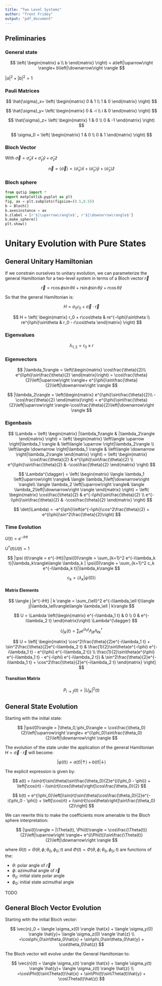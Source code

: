```yaml
---
title: "Two Level Systems"
author: "Trent Fridey"
output: "pdf_document"
---
```


\newcommand{\ket}[1]{\left|#1\right \rangle}
\newcommand{\bra}[1]{\left\langle #1 \right|}
\newcommand{\avg}[1]{\left\langle #1 \right\rangle}
\newcommand{\upket}{\ket{\uparrow}}
\newcommand{\downket}{\ket{\downarrow}}
\newcommand{\upbra}{\bra{\uparrow}}
\newcommand{\downbra}{\bra{\downarrow}}
\newcommand{\sx}{\hat{\sigma}_x}
\newcommand{\sy}{\hat{\sigma}_y}
\newcommand{\sz}{\hat{\sigma}_z}
\newcommand{\sxm}{\left(
    \begin{matrix}
        0 & 1 \\
        1 & 0
    \end{matrix}
\right)}
\newcommand{\sym}{\left(
    \begin{matrix}
        0 & -i \\
        i & 0
    \end{matrix}
\right)}
\newcommand{\szm}{\left(
    \begin{matrix}
        1 & 0 \\
        0 & -1
    \end{matrix}
\right)}



## Preliminaries

### General state

$$
\left(
    \begin{matrix}
    a \\
    b
    \end{matrix}
\right)
 = a\upket + b\downket  
$$

$|a|^2 + |b|^2 = 1$


### Pauli Matrices

$$
\sx = \sxm
$$

$$
\sy = \sym
$$

$$
\sz = \szm
$$

$$
\sigma_0 = \left(
    \begin{matrix}
        1 & 0 \\
        0 & 1
    \end{matrix}
\right)
$$

### Bloch Vector

With $\vec{\sigma} = \sx\hat{x} + \sy\hat{y} + \sz\hat{z}$


$$
\vec{n} = \avg{\vec{\sigma}} = \avg{\sx} \hat{x} + \avg{\sy} \hat{y}+ \avg{\sz} \hat{z}
$$

### Bloch sphere

```python
from qutip import *
import matplotlib.pyplot as plt
fig, ax = plt.subplots(figsize=(0.5,0.5))
b = Bloch()
b.axesinstance = ax
b.zlabel = [r'$|\uparrow\rangle$', r'$|\downarrow\rangle$']
b.make_sphere()
plt.show()
```

# Unitary Evolution with Pure States

## General Unitary Hamiltonian

If we constrain ourselves to unitary evolution, we can parameterize the general Hamiltonian for a two-level system in terms of a Bloch vector $\vec{r}$

$$
\vec{r} = r\cos\phi\sin\theta\hat{x} + r\sin\phi\sin\theta\hat{y} + r\cos\theta\hat{z}
$$

So that the general Hamiltonian is:

$$
H = \sigma_0r_0+ \vec{\sigma}\cdot\vec{r}
$$



$$
H = \left(
    \begin{matrix}
        r_0 + r\cos\theta & re^{-i\phi}\sin\theta \\
        re^{i\phi}\sin\theta & r_0 - r\cos\theta
    \end{matrix}
\right)
$$

### Eigenvalues

$$\lambda_{1,2} = r_0 \pm r$$

### Eigenvectors

$$
|\lambda_1\rangle = 
\left(\begin{matrix}
    \cos\frac{\theta}{2}\\
    e^{i\phi}\sin\frac{\theta}{2}
\end{matrix}\right)
= \cos\frac{\theta}{2}\upket + e^{i\phi}\sin\frac{\theta}{2}\downket 
$$

$$
|\lambda_2\rangle =
\left(\begin{matrix}
    e^{i\phi}\sin\frac{\theta}{2}\\
    -\cos\frac{\theta}{2}
\end{matrix}\right)
= e^{i\phi}\sin\frac{\theta}{2}\upket -\cos\frac{\theta}{2}\downket
$$

### Eigenbasis

$$
\Lambda = 
\left(
    \begin{matrix}
    |\lambda_1\rangle & |\lambda_2\rangle
    \end{matrix}
\right)
=
\left(
    \begin{matrix}
    \upbra \lambda_1 \rangle & \upbra\lambda_2\rangle \\
    \downbra \lambda_1 \rangle & \downbra\lambda_2\rangle
    \end{matrix}
\right)
=
\left(
    \begin{matrix}
    \cos\frac{\theta}{2} & e^{i\phi}\sin\frac{\theta}{2} \\
    e^{i\phi}\sin\frac{\theta}{2} & -\cos\frac{\theta}{2}
    \end{matrix}
\right)
$$

$$
\Lambda^{\dagger} = \left(
    \begin{matrix}
    \langle \lambda_1 \upket & \langle \lambda_1\downket \\
    \langle \lambda_2 \upket & \langle \lambda_2\downket
    \end{matrix}
\right)
=
\left(
    \begin{matrix}
    \cos\frac{\theta}{2} & e^{-i\phi}\sin\frac{\theta}{2} \\
    e^{-i\phi}\sin\frac{\theta}{2} & -\cos\frac{\theta}{2}
    \end{matrix}
\right)
$$

$$
\det(\Lambda) = -e^{i\phi}\left(e^{-i\phi}\cos^2\frac{\theta}{2} + e^{i\phi}\sin^2\frac{\theta}{2}\right)
$$

### Time Evolution

$U(t) = e^{-iHt}$

$U^\dagger(t) U(t) =1$

$$
|\psi (t)\rangle = e^{-iHt}|\psi(0)\rangle = \sum_{k=1}^2 e^{-i\lambda_k t}|\lambda_k\rangle\langle \lambda_k | \psi(0)\rangle =  \sum_{k=1}^2 c_k e^{-i\lambda_k t}|\lambda_k\rangle
$$

$$
c_k = \langle\lambda_k|\psi(0)\rangle
$$

#### Matrix Elements

$$
\langle j |e^{-iHt} | k \rangle
=
\sum_{\ell}^2 e^{-i\lambda_\ell t}\langle j|\lambda_\ell\rangle\langle \lambda_\ell | k\rangle
$$

$$
U = \Lambda
\left(\begin{matrix}
e^{-i\lambda_1 t}
&
0
\\
0
&
e^{-i\lambda_2 t}
\end{matrix}\right)
\Lambda^{\dagger}
$$

$$
U_{jk}(t) = \sum_{\ell}e^{i\lambda_\ell t}\Lambda_{j\ell}\Lambda^{\dagger}_{\ell k}
$$


$$
U = 
\left[
    \begin{matrix}
    \cos^2\frac{\theta}{2}e^{-i\lambda_1 t} + \sin^2\frac{\theta}{2}e^{-i\lambda_2 t}
    &
    \frac{1}{2}\sin\theta(e^{-i\phi} e^{-i\lambda_1 t} - e^{i\phi} e^{-i\lambda_2 t})
    \\
    \frac{1}{2}\sin\theta(e^{i\phi} e^{-i\lambda_1 t} - e^{-i\phi} e^{-i\lambda_2 t})
    &
    \sin^2\frac{\theta}{2}e^{-i\lambda_1 t} + \cos^2\frac{\theta}{2}e^{-i\lambda_2 t}
    \end{matrix}
\right]
$$

#### Transition Matrix

$$
P_{i\to f}(t) = |U_{jk}|^2(t)
$$


## General State Evolution

Starting with the initial state:

$$
|\psi(0)\rangle = |\theta_0,\phi_0\rangle = \cos\frac{\theta_0}{2}\upket + e^{i\phi_0}\sin\frac{\theta_0}{2}\downket
$$

The evolution of the state under the application of the general Hamiltonian $H = \vec{\sigma}\cdot\vec{r}$ will become:

$$
|\psi(t)\rangle = a(t)\upket + b(t)\downket
$$

The explicit expression is given by:

$$
a(t)
= 
i\sin(rt)\sin(\theta)\sin\frac{\theta_0}{2}e^{i(\phi_0 - \phi)} 
+ \left[\cos(rt) - i\sin(rt)\cos(\theta)\right]\cos\frac{\theta_0}{2} 
$$

$$
b(t)
= 
e^{i\phi_0}\left[i\sin(rt)\sin(\theta)\cos\frac{\theta_0}{2}e^{-i(\phi_0 - \phi)} + \left[\cos(rt) + i\sin(rt)\cos\theta\right]\sin\frac{\theta_0}{2}\right]
$$

We can rewrite this to make the coefficients more amenable to the Bloch sphere interpretation:

$$
|\psi(t)\rangle = |\Theta(t), \Phi(t)\rangle = \cos\frac{\Theta(t)}{2}\upket + e^{i\Phi(t)}\sin\frac{\Theta(t)}{2}\downket
$$

where $\Theta(t) = \Theta(\theta, \phi; \theta_0, \phi_0; t)$ and $\Phi(t) = \Phi(\theta,\phi;\theta_0,\phi_0; t)$ are functions of the:

- $\theta$: polar angle of $\vec{r}$
- $\phi$: azimuthal angle of $\vec{r}$
- $\theta_0$: initial state polar angle
- $\phi_0$: initial state azimuthal angle

TODO

## General Bloch Vector Evolution

Starting with the initial Bloch vector:

$$
\vec{n}_0 = \langle \sigma_x(0) \rangle \hat{x} + \langle \sigma_y(0) \rangle \hat{y}+ \langle \sigma_z(0) \rangle \hat{z}
\\
=\cos\phi_0\sin\theta_0\hat{x} + \sin\phi_0\sin\theta_0\hat{y} + \cos\theta_0\hat{z}
$$

The Bloch vector will evolve under the General Hamiltonian to:

$$
\vec{n}(t) = \langle \sigma_x(t) \rangle \hat{x} + \langle \sigma_y(t) \rangle \hat{y}+ \langle \sigma_z(t) \rangle \hat{z}
\\
=\cos\Phi(t)\sin\Theta(t)\hat{x} + \sin\Phi(t)\sin\Theta(t)\hat{y} + \cos\Theta(t)\hat{z}
$$